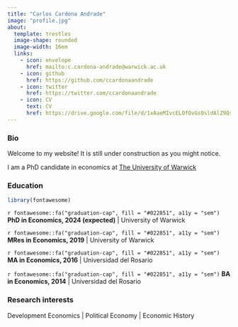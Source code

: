 ```yaml
---
title: "Carlos Cardona Andrade"
image: "profile.jpg"
about: 
  template: trestles
  image-shape: rounded
  image-width: 16em
  links:
    - icon: envelope
      href: mailto:c.cardona-andrade@warwick.ac.uk
    - icon: github
      href: https://github.com/ccardonaandrade
    - icon: twitter
      href: https://twitter.com/ccardonaandrade
    - icon: CV
      text: CV
      href: https://drive.google.com/file/d/1xAaeMIvcELOfOvGs0sldAlZ9QsCVnKrV/view?usp=share_link
---
```


### Bio

Welcome to my website! It is still under construction as you might notice.

I am a PhD candidate in economics at [The University of Warwick](https://warwick.ac.uk/)

### Education
```r
library(fontawesome)
```

`r fontawesome::fa("graduation-cap", fill = "#022851", a11y = "sem")` **PhD in Economics, 2024 (expected)** | University of Warwick

`r fontawesome::fa("graduation-cap", fill = "#022851", a11y = "sem")` **MRes in Economics, 2019** | University of Warwick

`r fontawesome::fa("graduation-cap", fill = "#022851", a11y = "sem")` **MA in Economics, 2016** | Universidad del Rosario

`r fontawesome::fa("graduation-cap", fill = "#022851", a11y = "sem")` **BA in Economics, 2014** | Universidad del Rosario


### Research interests

Development Economics | Political Economy | Economic History



